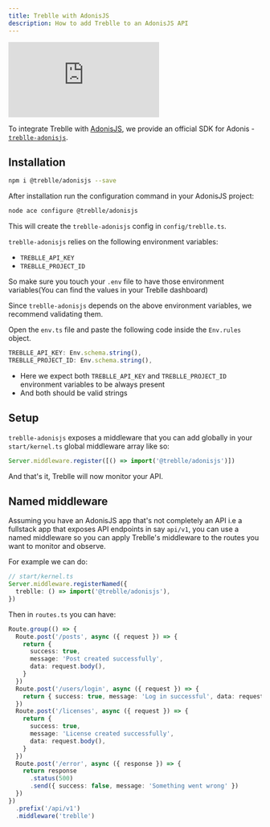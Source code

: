 ```yaml
---
title: Treblle with AdonisJS
description: How to add Treblle to an AdonisJS API
---
```


<iframe
  class="w-full aspect-[16/9]"
  src="https://www.youtube.com/embed/nHJO9oJhWRw"
  aria-label="YouTube video player"
  frameborder="0"
  allow="accelerometer; autoplay; clipboard-write; encrypted-media; gyroscope; picture-in-picture; web-share"
  allowfullscreen
></iframe>

To integrate Treblle with [AdonisJS](https://adonisjs.com), we provide an official SDK for Adonis - [`treblle-adonisjs`](https://github.com/Treblle/treblle-adonisjs).

## Installation

```sh
npm i @treblle/adonisjs --save
```

After installation run the configuration command in your AdonisJS project:

```sh
node ace configure @treblle/adonisjs
```

This will create the `treblle-adonisjs` config in `config/treblle.ts`.

`treblle-adonisjs` relies on the following environment variables:

- `TREBLLE_API_KEY`
- `TREBLLE_PROJECT_ID`

So make sure you touch your `.env` file to have those environment variables(You can find the values in your Treblle dashboard)

Since `treblle-adonisjs` depends on the above environment variables, we recommend validating them.

Open the `env.ts` file and paste the following code inside the `Env.rules` object.

```ts
TREBLLE_API_KEY: Env.schema.string(),
TREBLLE_PROJECT_ID: Env.schema.string(),
```

- Here we expect both `TREBLLE_API_KEY` and `TREBLLE_PROJECT_ID` environment variables to be always present
- And both should be valid strings

## Setup

`treblle-adonisjs` exposes a middleware that you can add globally in your `start/kernel.ts` global middleware array like so:

```ts
Server.middleware.register([() => import('@treblle/adonisjs')])
```

And that's it, Treblle will now monitor your API.

## Named middleware

Assuming you have an AdonisJS app that's not completely an API i.e a fullstack app that exposes API endpoints in say `api/v1`, you can use a named middleware so you can apply Treblle's middleware to the routes you want to monitor and observe.

For example we can do:

```ts
// start/kernel.ts
Server.middleware.registerNamed({
  treblle: () => import('@treblle/adonisjs'),
})
```

Then in `routes.ts` you can have:

```ts
Route.group(() => {
  Route.post('/posts', async ({ request }) => {
    return {
      success: true,
      message: 'Post created successfully',
      data: request.body(),
    }
  })
  Route.post('/users/login', async ({ request }) => {
    return { success: true, message: 'Log in successful', data: request.body() }
  })
  Route.post('/licenses', async ({ request }) => {
    return {
      success: true,
      message: 'License created successfully',
      data: request.body(),
    }
  })
  Route.post('/error', async ({ response }) => {
    return response
      .status(500)
      .send({ success: false, message: 'Something went wrong' })
  })
})
  .prefix('/api/v1')
  .middleware('treblle')
```